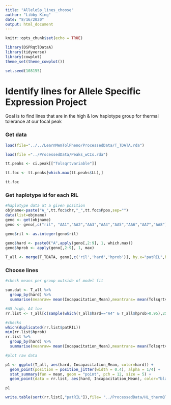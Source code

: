 ```yaml
---
title: "AlleleSp_lines_choose"
author: "Libby King"
date: "8/16/2020"
output: html_document
---
```


```r

knitr::opts_chunk$set(echo = TRUE)

library(DSPRqtlDataA)
library(tidyverse)
library(cowplot)
theme_set(theme_cowplot())

set.seed(108155)


```

# Identify lines for Allele Specific Expression Project

Goal is to find lines that are in the high & low haplotype group for thermal tolerance at our focal peak

### Get data

```r

load(file="../../LearnMemTolPheno/ProcessedData/T_TDATA.rda")

load(file ="../ProcessedData/Peaks_wCIs.rda")

tt.peaks <- ci.peak[["Tolsqrtvariable"]]

tt.foc <- tt.peaks[which.max(tt.peaks$LL),]

tt.foc

```

### Get haplotype id for each RIL

```r

#haplotype data at a given position
objname<-paste("A_",tt.foc$chr,"_",tt.foc$Ppos,sep="")
data(list=objname)
geno <- get(objname)
geno <- geno[,c("ril", "AA1","AA2","AA3","AA4","AA5","AA6","AA7","AA8")]

geno$ril <- as.integer(geno$ril)

geno$hard <- paste0("A",apply(geno[,2:9], 1, which.max))
geno$hprob <- apply(geno[,2:9], 1, max)
  
T_all <- merge(T_TDATA, geno[,c('ril','hard','hprob')], by.x="patRIL",by.y='ril')

```

### Choose lines

```r

#check means per group outside of model fit

sum.dat <- T_all %>% 
  group_by(hard) %>%
  summarise(meanraw= mean(Incapacitation_Mean),meantrans= mean(Tolsqrtvariable))

#A5 high, A4 low
rr.list <- T_all[c(sample(which(T_all$hard=="A4" & T_all$hprob>0.95),25, replace=FALSE), sample(which(T_all$hard=="A5" & T_all$hprob>0.95),25, replace=FALSE)),]

#checks
which(duplicated(rr.list$patRIL))
min(rr.list$hprob)
rr.list %>% 
  group_by(hard) %>%
  summarise(meanraw= mean(Incapacitation_Mean),meantrans= mean(Tolsqrtvariable))

#plot raw data

p1 <- ggplot(T_all, aes(hard, Incapacitation_Mean, color=hard)) +
  geom_point(position = position_jitter(width = 0.4), alpha = 1/4) +
  stat_summary(fun = mean, geom = "point", pch = 12, size = 5) +
  geom_point(data = rr.list, aes(hard, Incapacitation_Mean), color="black",position = position_jitter(width = 0.4), alpha = 1/2)

p1

write.table(sort(rr.list[,"patRIL"]),file= "../ProcessedData/HL_thermQTL_lines.txt", row.names=FALSE)




```



